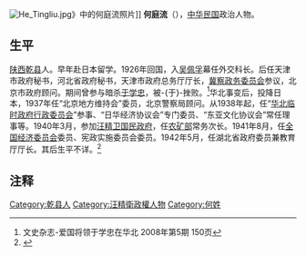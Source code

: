 [[File:He_Tingliu.jpg|thumb]]》中的何庭流照片]]
'''何庭流'''（{{bd|1895年||？}}），[[中华民国|中华民国]]政治人物。

==生平==
[[陕西省|陕西]][[乾县|乾县]]人。早年赴日本留学。1926年回国，入[[吴佩孚|吴佩孚]]幕任外交科长。后任天津市政府秘书，河北省政府秘书，天津市政府总务厅厅长，[[冀察政务委员会|冀察政务委员会]]参议，北京市政府顾问。期间曾参与暗杀[[于学忠|于学忠]]，被-{于}-挫败。<ref>文史杂志-爱国将领于学忠在华北 2008年第5期 150页</ref>华北事变后，投降日本，1937年任“北京地方维持会”委员，北京警察局顾问。从1938年起，任“[[中華民國臨時政府_(1937年－1940年)|华北临时政府行政委员会]]”参事、“日华经济协议会”专门委员、“东亚文化协议会”常任理事等。1940年3月，参加[[汪精卫政权|汪精卫国民政府]]，任[[中华民国实业部_(汪精卫政权)|农矿部]]常务次长。1941年8月，任[[全国经济委员会_(汪精卫政权)|全国经济委员会]]委员、宪政实施委员会委员。1942年5月，任湖北省政府委员兼教育厅厅长。其后生平不详。<ref>{{Cite web|title=民国时期，汪伪政权与伪满洲国政权人物介绍。（二） - 全球王氏网 王氏宗谱 王氏家谱 王氏族谱 王氏宗族 王氏家族 王氏宗亲 王氏历史 王氏名人 王氏文化 王氏分布 王氏寻根 王氏寻亲 王氏收藏 王氏基金 太原王氏 琅邪王氏 三槐堂- Powered by SupeSite|url=http://www.wang-shi.com/html/65/n-2665.html|accessdate=2020-08-28|work=www.wang-shi.com|archive-date=2015-01-18|archive-url=https://web.archive.org/web/20150118202050/http://www.wang-shi.com/html/65/n-2665.html|dead-url=no}}</ref>

== 注释 ==
{{reflist}}

{{DEFAULTSORT:H}}
[[Category:乾县人|Category:乾县人]]
[[Category:汪精衛政權人物|Category:汪精衛政權人物]]
[[Category:何姓|Category:何姓]]